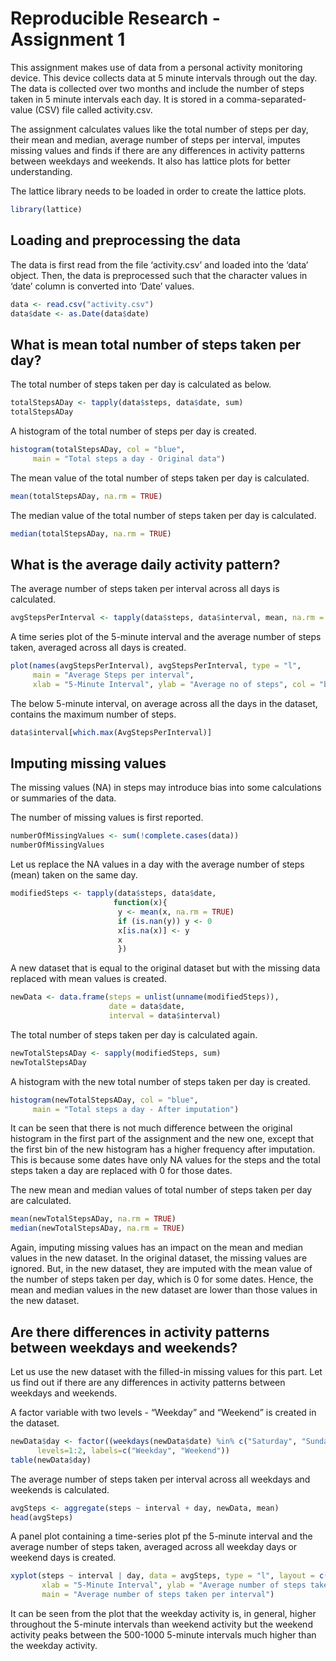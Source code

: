 Reproducible Research - Assignment 1
=======================================================

This assignment makes use of data from a personal activity monitoring device. This device collects data at 5 minute intervals through out the day. The data is collected over two months and include the number of steps taken in 5 minute intervals each day. It is stored in a comma-separated-value (CSV) file called activity.csv.

The assignment calculates values like the total number of steps per day, their mean and median, average number of steps per interval, imputes missing values and finds if there are any differences in activity patterns between weekdays and weekends. It also has lattice plots for better understanding.

The lattice library needs to be loaded in order to create the lattice plots.

```r
library(lattice)
```

Loading and preprocessing the data
----------------------------------------

The data is first read from the file 'activity.csv' and loaded into the 'data' object. Then, the data is preprocessed such that the character values in 'date' column is converted into 'Date' values.

```r
data <- read.csv("activity.csv")
data$date <- as.Date(data$date)
```

What is mean total number of steps taken per day?
----------------------------------------------------

The total number of steps taken per day is calculated as below.

```r
totalStepsADay <- tapply(data$steps, data$date, sum)
totalStepsADay
```

A histogram of the total number of steps per day is created.

```r
histogram(totalStepsADay, col = "blue", 
     main = "Total steps a day - Original data")
```

The mean value of the total number of steps taken per day is calculated.

```r
mean(totalStepsADay, na.rm = TRUE)
```

The median value of the total number of steps taken per day is calculated.

```r
median(totalStepsADay, na.rm = TRUE)
```

What is the average daily activity pattern?
----------------------------------------------

The average number of steps taken per interval across all days is calculated.

```r
avgStepsPerInterval <- tapply(data$steps, data$interval, mean, na.rm = TRUE)
```

A time series plot of the 5-minute interval and the average number of steps taken, averaged across all days is created.

```r
plot(names(avgStepsPerInterval), avgStepsPerInterval, type = "l",
     main = "Average Steps per interval", 
     xlab = "5-Minute Interval", ylab = "Average no of steps", col = "blue")
```

The below 5-minute interval, on average across all the days in the dataset, contains the maximum number of steps.

```r
data$interval[which.max(AvgStepsPerInterval)]
```

Imputing missing values
---------------------------

The missing values (NA) in steps may introduce bias into some calculations or summaries of the data.  

The number of missing values is first reported.

```r
numberOfMissingValues <- sum(!complete.cases(data))
numberOfMissingValues
```

Let us replace the NA values in a day with the average number of steps (mean) taken on the same day.


```r
modifiedSteps <- tapply(data$steps, data$date, 
                       function(x){
                        y <- mean(x, na.rm = TRUE)
                        if (is.nan(y)) y <- 0 
                        x[is.na(x)] <- y
                        x
                        })
```

A new dataset that is equal to the original dataset but with the missing data replaced with mean values is created.

```r
newData <- data.frame(steps = unlist(unname(modifiedSteps)), 
                      date = data$date, 
                      interval = data$interval)
```

The total number of steps taken per day is calculated again.

```r
newTotalStepsADay <- sapply(modifiedSteps, sum)
newTotalStepsADay
```

A histogram with the new total number of steps taken per day is created.

```r
histogram(newTotalStepsADay, col = "blue", 
     main = "Total steps a day - After imputation")
```

It can be seen that there is not much difference between the original histogram in the first part of the assignment and the new one, except that the first bin of the new histogram has a higher frequency after imputation. This is because some dates have only NA values for the steps and the total steps taken a day are replaced with 0 for those dates.

The new mean and median values of total number of steps taken per day are calculated.

```r
mean(newTotalStepsADay, na.rm = TRUE)
median(newTotalStepsADay, na.rm = TRUE)
```

Again, imputing missing values has an impact on the mean and median values in the new dataset. In the original dataset, the missing values are ignored. But, in the new dataset, they are imputed with the mean value of the number of steps taken per day, which is 0 for some dates. Hence, the mean and median values in the new dataset are lower than those values in the new dataset.

Are there differences in activity patterns between weekdays and weekends?
----------------------------------------------------------------------------

Let us use the new dataset with the filled-in missing values for this part. Let us find out if there are any differences in activity patterns between weekdays and weekends.

A factor variable with two levels - "Weekday" and "Weekend" is created in the dataset.

```r
newData$day <- factor((weekdays(newData$date) %in% c("Saturday", "Sunday"))+1L,
      levels=1:2, labels=c("Weekday", "Weekend"))
table(newData$day)
```

The average number of steps taken per interval across all weekdays and weekends is calculated.

```r
avgSteps <- aggregate(steps ~ interval + day, newData, mean)
head(avgSteps)
```

A panel plot containing a time-series plot pf the 5-minute interval and the average number of steps taken, averaged across all weekday days or weekend days is created. 

```r
xyplot(steps ~ interval | day, data = avgSteps, type = "l", layout = c(1, 2),
       xlab = "5-Minute Interval", ylab = "Average number of steps taken",
       main = "Average number of steps taken per interval")
```

It can be seen from the plot that the weekday activity is, in general, higher throughout the 5-minute intervals than weekend activity but the weekend activity peaks between the 500-1000 5-minute intervals much higher than the weekday activity.







